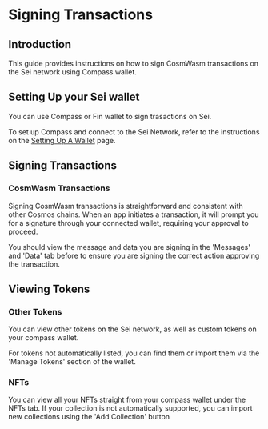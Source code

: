 
# Signing Transactions

## Introduction

This guide provides instructions on how to sign CosmWasm transactions on the Sei network using Compass wallet.

## Setting Up your Sei wallet
You can use Compass or Fin wallet to sign trasactions on Sei.

To set up Compass and connect to the Sei Network, refer to the instructions on the [Setting Up A Wallet](/setting-up-a-wallet) page.

## Signing Transactions

### CosmWasm Transactions

Signing CosmWasm transactions is straightforward and consistent with other Cosmos chains. When an app initiates a transaction, it will prompt you for a signature through your connected wallet, requiring your approval to proceed.


<div className="my-4 flex flex-col items-center sm:flex-row justify-center gap-8 w-full">
  <ImageWithCaption
    img={cosmosSigningImage}
    alt="Example of signing an EVM transaction"
    caption="Example of cosmos transaction signing"
    className="max-w-xs mx-auto"
  />

  <ImageWithCaption
    img={cosmosSigningMessageImage}
    alt="Example of signing a CosmWasm transaction"
    caption="View the message before signing"
    className="max-w-xs mx-auto"
  />
</div>

You should view the message and data you are signing in the 'Messages' and 'Data' tab before to ensure you are signing the correct action approving the transaction.
## Viewing Tokens

### Other Tokens

You can view other tokens on the Sei network, as well as custom tokens on your compass wallet. 

For tokens not automatically listed, you can find them or import them via the 'Manage Tokens' section of the wallet. 

### NFTs

You can view all your NFTs straight from your compass wallet under the NFTs tab. If your collection is not automatically supported, you can import new collections using the 'Add Collection' button
